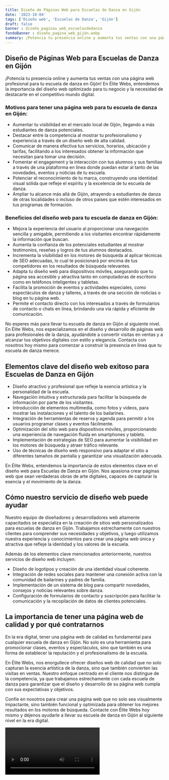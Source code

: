 ```yaml
---
title: Diseño de Páginas Web para Escuelas de Danza en Gijón
date: '2023-10-04'
tags: ['Diseño web', 'Escuelas de Danza', 'Gijón']
draft: false
banner : diseño_paginas_web_escuelasdedanza
fondoBanner : diseño_pagina_web_gijón.webp
summary: ¡Potencia tu presencia online y aumenta tus ventas con una página web profesional para tu escuela de danza en Gijón! En Élite Webs, entendemos la importancia del diseño web optimizado para tu negocio y la necesidad de destacarte en el competitivo mundo digital.
---
```


## Diseño de Páginas Web para Escuelas de Danza en Gijón

¡Potencia tu presencia online y aumenta tus ventas con una página web profesional para tu escuela de danza en Gijón! En Élite Webs, entendemos la importancia del diseño web optimizado para tu negocio y la necesidad de destacarte en el competitivo mundo digital.

### Motivos para tener una página web para tu escuela de danza en Gijón:

- Aumentar tu visibilidad en el mercado local de Gijón, llegando a más estudiantes de danza potenciales.
- Destacar entre la competencia al mostrar tu profesionalismo y experiencia a través de un diseño web de alta calidad.
- Comunicar de manera efectiva tus servicios, horarios, ubicación y tarifas, facilitando a los interesados obtener la información que necesitan para tomar una decisión.
- Fomentar el engagement y la interacción con tus alumnos y sus familias a través de una plataforma en línea donde puedan estar al tanto de las novedades, eventos y noticias de tu escuela.
- Potenciar el reconocimiento de tu marca, construyendo una identidad visual sólida que refleje el espíritu y la excelencia de tu escuela de danza.
- Ampliar tu alcance más allá de Gijón, atrayendo a estudiantes de danza de otras localidades o incluso de otros países que estén interesados en tus programas de formación.

### Beneficios del diseño web para tu escuela de danza en Gijón:

- Mejora la experiencia del usuario al proporcionar una navegación sencilla y amigable, permitiendo a los visitantes encontrar rápidamente la información que buscan.
- Aumenta la confianza de los potenciales estudiantes al mostrar testimonios, reseñas y logros de tus alumnos destacados.
- Incrementa la visibilidad en los motores de búsqueda al aplicar técnicas de SEO adecuadas, lo cual te posicionará por encima de tus competidores en los resultados de búsqueda relevantes.
- Adapta tu diseño web para dispositivos móviles, asegurando que tu página sea accesible y atractiva tanto en computadoras de escritorio como en teléfonos inteligentes y tabletas.
- Facilita la promoción de eventos y actividades especiales, como espectáculos de danza y talleres, a través de una sección de noticias o blog en tu página web.
- Permite el contacto directo con los interesados a través de formularios de contacto o chats en línea, brindando una vía rápida y eficiente de comunicación.

No esperes más para llevar tu escuela de danza en Gijón al siguiente nivel. En Élite Webs, nos especializamos en el diseño y desarrollo de páginas web para profesionales de la danza, ayudándote a convertir visitas en ventas y a alcanzar tus objetivos digitales con estilo y elegancia. Contacta con nosotros hoy mismo para comenzar a construir la presencia en línea que tu escuela de danza merece.

<GifSeo />

<Cta />

## Elementos clave del diseño web exitoso para Escuelas de Danza en Gijón

- Diseño atractivo y profesional que refleje la esencia artística y la personalidad de la escuela.
- Navegación intuitiva y estructurada para facilitar la búsqueda de información por parte de los visitantes.
- Introducción de elementos multimedia, como fotos y videos, para mostrar las instalaciones y el talento de los bailarines.
- Integración de herramientas de reserva y agenda para permitir a los usuarios programar clases y eventos fácilmente.
- Optimización del sitio web para dispositivos móviles, proporcionando una experiencia de navegación fluida en smartphones y tablets.
- Implementación de estrategias de SEO para aumentar la visibilidad en los motores de búsqueda y atraer tráfico relevante.
- Uso de técnicas de diseño web responsivo para adaptar el sitio a diferentes tamaños de pantalla y garantizar una visualización adecuada.

En Élite Webs, entendemos la importancia de estos elementos clave en el diseño web para Escuelas de Danza en Gijón. Nos apasiona crear páginas web que sean verdaderas obras de arte digitales, capaces de capturar la esencia y el movimiento de la danza.

## Cómo nuestro servicio de diseño web puede ayudar

Nuestro equipo de diseñadores y desarrolladores web altamente capacitados se especializa en la creación de sitios web personalizados para escuelas de danza en Gijón. Trabajamos estrechamente con nuestros clientes para comprender sus necesidades y objetivos, y luego utilizamos nuestra experiencia y conocimientos para crear una página web única y atractiva que refleje la identidad y los valores de la escuela.

Además de los elementos clave mencionados anteriormente, nuestros servicios de diseño web incluyen:

- Diseño de logotipos y creación de una identidad visual coherente.
- Integración de redes sociales para mantener una conexión activa con la comunidad de bailarines y padres de familia.
- Implementación de un sistema de blog para compartir novedades, consejos y noticias relevantes sobre danza.
- Configuración de formularios de contacto y suscripción para facilitar la comunicación y la recopilación de datos de clientes potenciales.

## La importancia de tener una página web de calidad y por qué contratarnos

En la era digital, tener una página web de calidad es fundamental para cualquier escuela de danza en Gijón. No solo es una herramienta para promocionar clases, eventos y espectáculos, sino que también es una forma de establecer la reputación y el profesionalismo de la escuela.

En Élite Webs, nos enorgullece ofrecer diseños web de calidad que no solo capturan la esencia artística de la danza, sino que también convierten las visitas en ventas. Nuestro enfoque centrado en el cliente nos distingue de la competencia, ya que trabajamos estrechamente con cada escuela de danza para garantizar que el diseño y desarrollo de su página web cumpla con sus expectativas y objetivos.

Confíe en nosotros para crear una página web que no solo sea visualmente impactante, sino también funcional y optimizada para obtener los mejores resultados en los motores de búsqueda. Contacte con Élite Webs hoy mismo y déjenos ayudarle a llevar su escuela de danza en Gijón al siguiente nivel en la era digital.

<Video />

<CtaBot job='Escuelas de Danza' city='Gijón'/>

<Gmaps query='Gijón+españa+maps' />